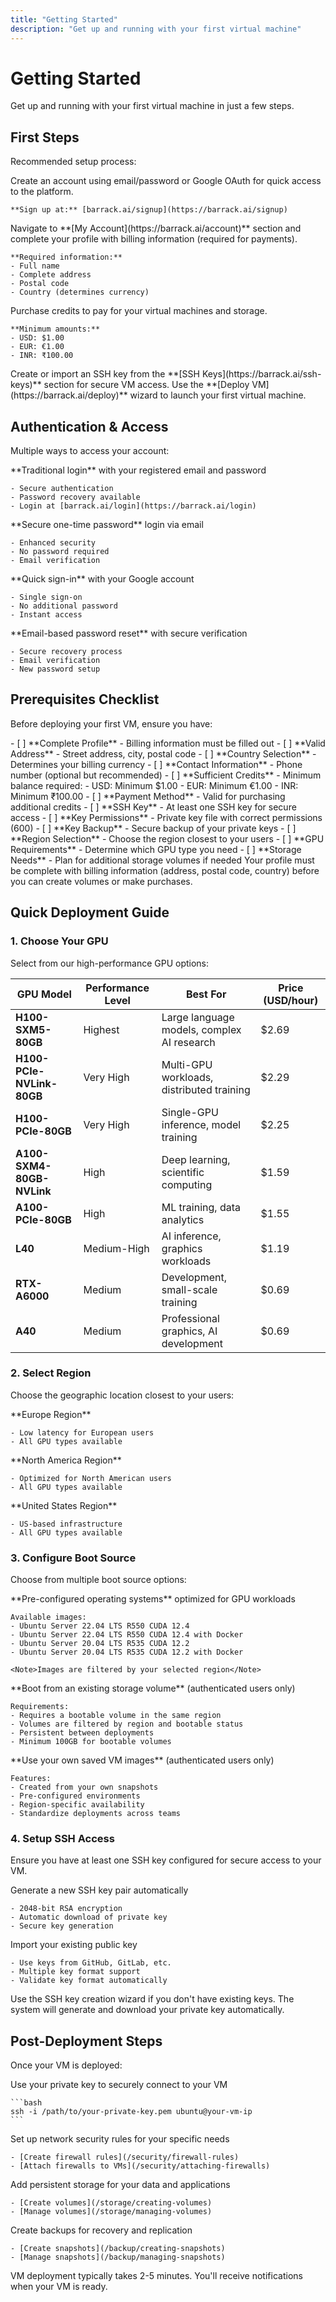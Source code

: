 ```yaml
---
title: "Getting Started"
description: "Get up and running with your first virtual machine"
---
```


# Getting Started

Get up and running with your first virtual machine in just a few steps.

## First Steps

Recommended setup process:

<Steps>
  <Step title="Create an Account">
    Create an account using email/password or Google OAuth for quick access to the platform.
    
    **Sign up at:** [barrack.ai/signup](https://barrack.ai/signup)
  </Step>
  <Step title="Complete Your Profile">
    Navigate to **[My Account](https://barrack.ai/account)** section and complete your profile with billing information (required for payments).
    
    **Required information:**
    - Full name
    - Complete address
    - Postal code
    - Country (determines currency)
  </Step>
  <Step title="Add Credits">
    Purchase credits to pay for your virtual machines and storage.
    
    **Minimum amounts:**
    - USD: $1.00
    - EUR: €1.00  
    - INR: ₹100.00
  </Step>
  <Step title="Setup SSH Access">
    Create or import an SSH key from the **[SSH Keys](https://barrack.ai/ssh-keys)** section for secure VM access.
  </Step>
  <Step title="Deploy Your VM">
    Use the **[Deploy VM](https://barrack.ai/deploy)** wizard to launch your first virtual machine.
  </Step>
</Steps>

## Authentication & Access

Multiple ways to access your account:

<CardGroup cols={2}>
  <Card title="Email & Password" icon="envelope">
    **Traditional login** with your registered email and password
    
    - Secure authentication
    - Password recovery available
    - Login at [barrack.ai/login](https://barrack.ai/login)
  </Card>
  <Card title="OTP Login" icon="key">
    **Secure one-time password** login via email
    
    - Enhanced security
    - No password required
    - Email verification
  </Card>
  <Card title="Google OAuth" icon="google">
    **Quick sign-in** with your Google account
    
    - Single sign-on
    - No additional password
    - Instant access
  </Card>
  <Card title="Password Recovery" icon="lock-reset">
    **Email-based password reset** with secure verification
    
    - Secure recovery process
    - Email verification
    - New password setup
  </Card>
</CardGroup>

## Prerequisites Checklist

Before deploying your first VM, ensure you have:

<Tabs>
  <Tab title="Profile Requirements">
    - [ ] **Complete Profile** - Billing information must be filled out
    - [ ] **Valid Address** - Street address, city, postal code
    - [ ] **Country Selection** - Determines your billing currency
    - [ ] **Contact Information** - Phone number (optional but recommended)
  </Tab>
  
  <Tab title="Account Balance">
    - [ ] **Sufficient Credits** - Minimum balance required:
      - USD: Minimum $1.00
      - EUR: Minimum €1.00  
      - INR: Minimum ₹100.00
    - [ ] **Payment Method** - Valid for purchasing additional credits
  </Tab>
  
  <Tab title="Security Setup">
    - [ ] **SSH Key** - At least one SSH key for secure access
    - [ ] **Key Permissions** - Private key file with correct permissions (600)
    - [ ] **Key Backup** - Secure backup of your private keys
  </Tab>
  
  <Tab title="Planning">
    - [ ] **Region Selection** - Choose the region closest to your users
    - [ ] **GPU Requirements** - Determine which GPU type you need
    - [ ] **Storage Needs** - Plan for additional storage volumes if needed
  </Tab>
</Tabs>

<Warning>
Your profile must be complete with billing information (address, postal code, country) before you can create volumes or make purchases.
</Warning>

## Quick Deployment Guide

### 1. Choose Your GPU

Select from our high-performance GPU options:

| GPU Model | Performance Level | Best For | Price (USD/hour) |
|-----------|------------------|----------|------------------|
| **H100-SXM5-80GB** | Highest | Large language models, complex AI research | $2.69 |
| **H100-PCIe-NVLink-80GB** | Very High | Multi-GPU workloads, distributed training | $2.29 |
| **H100-PCIe-80GB** | Very High | Single-GPU inference, model training | $2.25 |
| **A100-SXM4-80GB-NVLink** | High | Deep learning, scientific computing | $1.59 |
| **A100-PCIe-80GB** | High | ML training, data analytics | $1.55 |
| **L40** | Medium-High | AI inference, graphics workloads | $1.19 |
| **RTX-A6000** | Medium | Development, small-scale training | $0.69 |
| **A40** | Medium | Professional graphics, AI development | $0.69 |

### 2. Select Region

Choose the geographic location closest to your users:

<CardGroup cols={3}>
  <Card title="NORWAY-1" icon="globe">
    **Europe Region**
    
    - Low latency for European users
    - All GPU types available
  </Card>
  <Card title="CANADA-1" icon="globe">
    **North America Region**
    
    - Optimized for North American users
    - All GPU types available
  </Card>
  <Card title="US-1" icon="globe">
    **United States Region**
    
    - US-based infrastructure
    - All GPU types available
  </Card>
</CardGroup>

### 3. Configure Boot Source

Choose from multiple boot source options:

<Tabs>
  <Tab title="OS Images">
    **Pre-configured operating systems** optimized for GPU workloads
    
    Available images:
    - Ubuntu Server 22.04 LTS R550 CUDA 12.4
    - Ubuntu Server 22.04 LTS R550 CUDA 12.4 with Docker
    - Ubuntu Server 20.04 LTS R535 CUDA 12.2
    - Ubuntu Server 20.04 LTS R535 CUDA 12.2 with Docker
    
    <Note>Images are filtered by your selected region</Note>
  </Tab>
  
  <Tab title="Volumes">
    **Boot from an existing storage volume** (authenticated users only)
    
    Requirements:
    - Requires a bootable volume in the same region
    - Volumes are filtered by region and bootable status
    - Persistent between deployments
    - Minimum 100GB for bootable volumes
  </Tab>
  
  <Tab title="Custom Images">
    **Use your own saved VM images** (authenticated users only)
    
    Features:
    - Created from your own snapshots
    - Pre-configured environments
    - Region-specific availability
    - Standardize deployments across teams
  </Tab>
</Tabs>

### 4. Setup SSH Access

Ensure you have at least one SSH key configured for secure access to your VM.

<CardGroup cols={2}>
  <Card title="Create New Key" icon="plus" href="/ssh/creating-keys">
    Generate a new SSH key pair automatically
    
    - 2048-bit RSA encryption
    - Automatic download of private key
    - Secure key generation
  </Card>
  <Card title="Import Existing Key" icon="upload" href="/ssh/importing-keys">
    Import your existing public key
    
    - Use keys from GitHub, GitLab, etc.
    - Multiple key format support
    - Validate key format automatically
  </Card>
</CardGroup>

<Tip>
Use the SSH key creation wizard if you don't have existing keys. The system will generate and download your private key automatically.
</Tip>

## Post-Deployment Steps

Once your VM is deployed:

<Steps>
  <Step title="Connect via SSH">
    Use your private key to securely connect to your VM
    
    ```bash
    ssh -i /path/to/your-private-key.pem ubuntu@your-vm-ip
    ```
  </Step>
  <Step title="Configure Firewall Rules">
    Set up network security rules for your specific needs
    
    - [Create firewall rules](/security/firewall-rules)
    - [Attach firewalls to VMs](/security/attaching-firewalls)
  </Step>
  <Step title="Create Storage Volumes">
    Add persistent storage for your data and applications
    
    - [Create volumes](/storage/creating-volumes)
    - [Manage volumes](/storage/managing-volumes)
  </Step>
  <Step title="Take Snapshots">
    Create backups for recovery and replication
    
    - [Create snapshots](/backup/creating-snapshots)
    - [Manage snapshots](/backup/managing-snapshots)
  </Step>
</Steps>

<Info>
VM deployment typically takes 2-5 minutes. You'll receive notifications when your VM is ready.
</Info>
